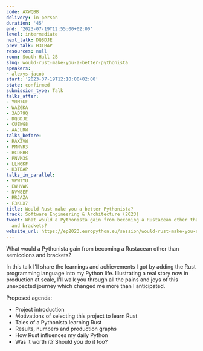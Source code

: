 ```yaml
---
code: AXWQBB
delivery: in-person
duration: '45'
end: '2023-07-19T12:55:00+02:00'
level: intermediate
next_talk: DQBDJE
prev_talk: H3TBAP
resources: null
room: South Hall 2B
slug: would-rust-make-you-a-better-pythonista
speakers:
- alexys-jacob
start: '2023-07-19T12:10:00+02:00'
state: confirmed
submission_type: Talk
talks_after:
- YRM7GF
- WAZGKA
- 3AD79Q
- DQBDJE
- CUEWG8
- AAJLRW
talks_before:
- RAXZVW
- PMNVR3
- BCDBBR
- PNVM3S
- LLHGKF
- H3TBAP
talks_in_parallel:
- VPWTYU
- EWHVWK
- NVW8EF
- RRJAZA
- F3KLX7
title: Would Rust make you a better Pythonista?
track: Software Engineering & Architecture (2023)
tweet: What would a Pythonista gain from becoming a Rustacean other than semicolons
  and brackets?
website_url: https://ep2023.europython.eu/session/would-rust-make-you-a-better-pythonista
---
```


What would a Pythonista gain from becoming a Rustacean other than semicolons and brackets?

In this talk I'll share the learnings and achievements I got by adding the Rust programming language into my Python life. Illustrating a real story now in production at scale, I'll walk you through all the pains and joys of this unexpected journey which changed me more than I anticipated.

Proposed agenda:
- Project introduction
- Motivations of selecting this project to learn Rust
- Tales of a Pythonista learning Rust
- Results, numbers and production graphs
- How Rust influences my daily Python
- Was it worth it? Should you do it too?